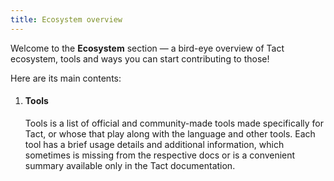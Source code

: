 ```yaml
---
title: Ecosystem overview
---
```



Welcome to the **Ecosystem** section — a bird-eye overview of Tact ecosystem, tools and ways you can start contributing to those!

Here are its main contents:

<Steps>

1. #### Tools

   Tools is a list of official and community-made tools made specifically for Tact, or whose that play along with the language and other tools. Each tool has a brief usage details and additional information, which sometimes is missing from the respective docs or is a convenient summary available only in the Tact documentation.

   <CardGrid>
    <LinkCard
      title="TypeScript"
      href="/ecosystem/typescript"
    />
    <LinkCard
      title="VS Code Extension"
      href="/ecosystem/vscode"
    />
    <LinkCard
      title="JetBrains IDEs Plugin"
      href="/ecosystem/jetbrains"
    />
    <LinkCard
      title="Misti Static Analyzer"
      href="/ecosystem/misti"
    />
   </CardGrid>

</Steps>
